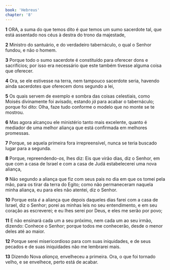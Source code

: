 ```yaml
---
book: 'Hebreus'
chapter: '8'
---
```


**1** ORA, a suma do que temos dito é _que_ temos um sumo sacerdote tal, que está assentado nos céus à destra do trono da majestade,

**2** Ministro do santuário, e do verdadeiro tabernáculo, o qual o Senhor fundou, e não o homem.

**3** Porque todo o sumo sacerdote é constituído para oferecer dons e sacrifícios; por isso era necessário que este também tivesse alguma coisa que oferecer.

**4** Ora, se ele estivesse na terra, nem tampouco sacerdote seria, havendo ainda sacerdotes que oferecem dons segundo a lei,

**5** Os quais servem de exemplo e sombra das coisas celestiais, como Moisés divinamente foi avisado, estando _já_ para acabar o tabernáculo; porque foi dito: Olha, faze tudo conforme o modelo que no monte se te mostrou.

**6** Mas agora alcançou ele ministério tanto mais excelente, quanto é mediador de uma melhor aliança que está confirmada em melhores promessas.

**7** Porque, se aquela primeira fora irrepreensível, nunca se teria buscado lugar para a segunda.

**8** Porque, repreendendo-_os,_ lhes diz: Eis que virão dias, diz o Senhor, em que com a casa de Israel e com a casa de Judá estabelecerei uma nova aliança,

**9** Não segundo a aliança que fiz com seus pais no dia em que os tomei pela mão, para os tirar da terra do Egito; como não permaneceram naquela minha aliança, eu para eles não atentei, diz o Senhor.

**10** Porque esta _é_ a aliança que depois daqueles dias farei com a casa de Israel, diz o Senhor; porei as minhas leis no seu entendimento, e em seu coração as escreverei; e eu lhes serei por Deus, e eles me serão por povo;

**11** E não ensinará cada um a seu próximo, nem cada um ao seu irmão, dizendo: Conhece o Senhor; porque todos me conhecerão, desde o menor deles até ao maior.

**12** Porque serei misericordioso para com suas iniquidades, e de seus pecados e de suas iniquidades não me lembrarei mais.

**13** Dizendo Nova _aliança,_ envelheceu a primeira. Ora, o que foi tornado velho, e se envelhece, perto está de acabar.
